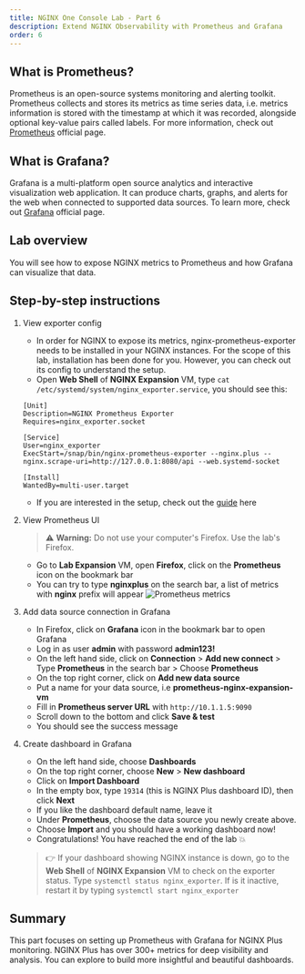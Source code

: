 ```yaml
---
title: NGINX One Console Lab - Part 6
description: Extend NGINX Observability with Prometheus and Grafana
order: 6
---
```


## What is Prometheus? 

Prometheus is an open-source systems monitoring and alerting toolkit. 
Prometheus collects and stores its metrics as time series data, i.e. metrics information is stored with the timestamp at which it was recorded, alongside optional key-value pairs called labels.
For more information, check out [Prometheus](https://prometheus.io/docs/introduction/overview/) official page.

## What is Grafana?

Grafana is a multi-platform open source analytics and interactive visualization web application. 
It can produce charts, graphs, and alerts for the web when connected to supported data sources.
To learn more, check out [Grafana](https://grafana.com/tutorials/) official page.

## Lab overview

You will see how to expose NGINX metrics to Prometheus and how Grafana can visualize that data.

## Step-by-step instructions
 
1. View exporter config
    - In order for NGINX to expose its metrics, nginx-prometheus-exporter needs to be installed in your NGINX instances. 
    For the scope of this lab, installation has been done for you. However, you can check out its config to understand the setup.
    - Open **Web Shell** of **NGINX Expansion** VM, type `cat /etc/systemd/system/nginx_exporter.service`, you should see this:
    ```
    [Unit]
    Description=NGINX Prometheus Exporter
    Requires=nginx_exporter.socket

    [Service]
    User=nginx_exporter
    ExecStart=/snap/bin/nginx-prometheus-exporter --nginx.plus --nginx.scrape-uri=http://127.0.0.1:8080/api --web.systemd-socket

    [Install]
    WantedBy=multi-user.target
    ```
    - If you are interested in the setup, check out the [guide](https://github.com/nginx/nginx-prometheus-exporter/blob/main/README.md) here

1. View Prometheus UI 
    > :warning: **Warning:** Do not use your computer's Firefox. Use the lab's Firefox.
    - Go to **Lab Expansion** VM, open **Firefox**, click on the **Prometheus** icon on the bookmark bar
    - You can try to type **nginxplus** on the search bar, a list of metrics with **nginx** prefix will appear
    ![Prometheus metrics](media/part6-01.png)

1. Add data source connection in Grafana
    - In Firefox, click on **Grafana** icon in the bookmark bar to open Grafana
    - Log in as user **admin** with password **admin123!**
    - On the left hand side, click on **Connection** > **Add new connect** > Type **Prometheus** in the search bar > Choose **Prometheus**
    - On the top right corner, click on **Add new data source**
    - Put a name for your data source, i.e **prometheus-nginx-expansion-vm**
    - Fill in **Prometheus server URL** with `http://10.1.1.5:9090`
    - Scroll down to the bottom and click **Save & test**
    - You should see the success message

1. Create dashboard in Grafana
    - On the left hand side, choose **Dashboards**
    - On the top right corner, choose **New** > **New dashboard**
    - Click on **Import Dashboard**
    - In the empty box, type `19314` (this is NGINX Plus dashboard ID), then click **Next**
    - If you like the dashboard default name, leave it
    - Under **Prometheus**, choose the data source you newly create above.
    - Choose **Import** and you should have a working dashboard now!
    - Congratulations! You have reached the end of the lab :boom:
    > :point_right: If your dashboard showing NGINX instance is down, go to the **Web Shell** of **NGINX Expansion** VM to check on the exporter status. 
    Type `systemctl status nginx_exporter`.
    If is it inactive, restart it by typing `systemctl start nginx_exporter`

## Summary

This part focuses on setting up Prometheus with Grafana for NGINX Plus monitoring. 
NGINX Plus has over 300+ metrics for deep visibility and analysis. 
You can explore to build more insightful and beautiful dashboards.
